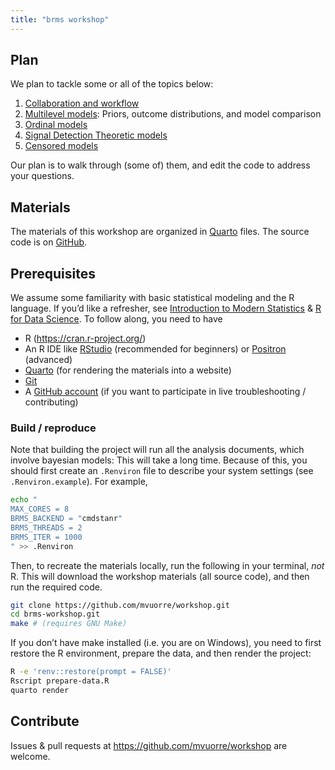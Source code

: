 ```yaml
---
title: "brms workshop"
---
```


## Plan

We plan to tackle some or all of the topics below:

1. [Collaboration and workflow](modules/workflow/index.qmd)
2. [Multilevel models](modules/models/index.qmd): Priors, outcome distributions, and model comparison
3. [Ordinal models](modules/ordinal/index.qmd)
4. [Signal Detection Theoretic models](modules/sdt/index.qmd)
5. [Censored models](modules/censored/index.qmd)

Our plan is to walk through (some of) them, and edit the code to address your questions. 

## Materials

The materials of this workshop are organized in [Quarto](https://quarto.org/) files. The source code is on [GitHub](https://github.com/mvuorre/workshop).

## Prerequisites

We assume some familiarity with basic statistical modeling and the R language. If you'd like a refresher, see [Introduction to Modern Statistics](https://openintro-ims.netlify.app/) & [R for Data Science](https://r4ds.hadley.nz/). To follow along, you need to have

- R (<https://cran.r-project.org/>)
- An R IDE like [RStudio](https://posit.co/download/rstudio-desktop/) (recommended for beginners) or [Positron](https://positron.posit.co/) (advanced)
- [Quarto](https://quarto.org/) (for rendering the materials into a website)
- [Git](https://happygitwithr.com/install-git)
- A [GitHub account](https://happygitwithr.com/github-acct) (if you want to participate in live troubleshooting / contributing)

### Build / reproduce

Note that building the project will run all the analysis documents, which involve bayesian models: This will take a long time. Because of this, you should first create an `.Renviron` file to describe your system settings (see `.Renviron.example`). For example,

```bash
echo "
MAX_CORES = 8
BRMS_BACKEND = "cmdstanr"
BRMS_THREADS = 2
BRMS_ITER = 1000
" >> .Renviron
```

Then, to recreate the materials locally, run the following in your terminal, *not* R. This will download the workshop materials (all source code), and then run the required code. 

```bash
git clone https://github.com/mvuorre/workshop.git
cd brms-workshop.git
make # (requires GNU Make)
```

If you don't have make installed (i.e. you are on Windows), you need to first restore the R environment, prepare the data, and then render the project:

```bash
R -e 'renv::restore(prompt = FALSE)'
Rscript prepare-data.R
quarto render
```

## Contribute

Issues & pull requests at <https://github.com/mvuorre/workshop> are welcome.
